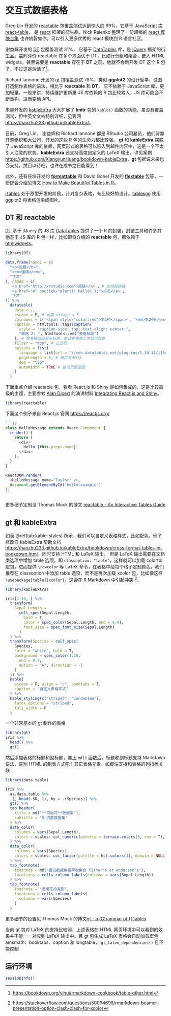 # 交互式数据表格 {#chap:interactive-data-tables}

Greg Lin 开发的 [reactable](https://github.com/glin/reactable) 包覆盖测试达到惊人的 99\%，它基于 JavaScript 库 [react-table](https://github.com/tannerlinsley/react-table)， 是 [react](https://github.com/facebook/react) 框架的衍生品，Nick Raienko 整理了一份超棒的 [react 模块合集](https://github.com/enaqx/awesome-react) 也许机智如你，可以引入更多优秀的 react 模块到 R 语言社区。

谢益辉开发的 [DT](https://github.com/rstudio/DT) 包覆盖测试 31\%， 它基于 [DataTables](https://datatables.net/) 库，是 [jQuery](https://jquery.com/) 框架的衍生品。益辉评价 reactable 在多个方面优于 DT，比如行分组和聚合，嵌入 HTML widgets，甚至说要是 **reactable** 存在于 **DT** 之前，他就不会新开发 DT 这个 R 包了，不过这是后话了[^dt-vs-reactable]。

Richard Iannone 开发的 [gt](https://github.com/rstudio/gt) 包覆盖测试 78\%，类似 **ggplot2** 的设计哲学，试图打造制作表格的语法，相比于 **reactable** 和 **DT**， 它不依赖于 JavaScript 库，更加轻量，一般来讲，持续维护更新重 JS 库依赖的 R 包比较累人，JS 库可能会不断重构，进而变动 API。

朱昊开发的 [kableExtra](https://github.com/haozhu233/kableExtra) 大大扩展了 **knitr** 包的 `kable()` 函数的功能，虽没有覆盖测试，但中英文文档特别详细，见官网 <https://haozhu233.github.io/kableExtra/>。

目前，Greg Lin、 谢益辉和 Richard Iannone 都是 RStudio 公司雇员，他们背靠开源组织和大公司，开发的这些 R 包的生命力都比较强。 **gt** 和 **kableExtra** 摆脱了 JavaScript 库的依赖，网页形式的表格可以嵌入到邮件内容中，这是一个不太引人注意的优势。**kableExtra** 还支持高度自定义的 LaTeX 输出，详见案例 <https://github.com/XiangyunHuang/bookdown-kableExtra>，**gt** 包据说未来也会支持，拭目以待吧，也许在成书之日能看到！

此外，还有任坤开发的 [**formattable**](https://github.com/renkun-ken/formattable) 和 David Gohel 开发的 [**flextable**](https://github.com/davidgohel/flextable) 包等，一份综合介绍见博文 [How to Make Beautiful Tables in R](https://rfortherestofus.com/2019/11/how-to-make-beautiful-tables-in-r/)。

[rtables](https://github.com/Roche/rtables) 处于原型开发的阶段，针对复杂表格，有比较好的设计。[tablesgg](https://github.com/rrprf/tablesgg) 使用 ggplot2 将表格渲染成图片。

[^dt-vs-reactable]: <https://bookdown.org/yihui/rmarkdown-cookbook/table-other.html>

## DT 和 reactable {#sec:dt-reactable}

[DT](https://github.com/rstudio/DT) 基于 jQuery 的 JS 库 [DataTables](https://datatables.net/) 提供了一个 R 的封装，封装工具和许多其他基于 JS 库的 R 包一样，比如即将介绍的 **reactable** 包，都依赖于 [htmlwidgets](https://github.com/ramnathv/htmlwidgets)。


```r
library(DT)
```


```r
data.frame(name1 = c(
  "<b>加粗</b>",
  "<em>强调</em>",
  "正常"
), name2 = c(
  '<a href="http://rstudio.com">超链</a>', # 支持超链接
  '<a href="#" onclick="alert(\'Hello\');">点击</a>',
  '正常'
)) %>%
  datatable(
    data = .,
    escape = F, # 设置 escape = F
    colnames = c('<span style="color:red">第1列</span>', "<em>第2列</em>"),
    caption = htmltools::tags$caption(
      style = "caption-side: top; text-align: center;",
      "表格 2: ", htmltools::em("表格标题")
    ), # 在表格底部显示标题，默认在表格上方显示标题
    filter = "top", # 过滤框
    options = list(
      language = list(url = "//cdn.datatables.net/plug-ins/1.10.11/i18n/Chinese.json"), # 汉化
      pageLength = 5, # 每页显示5行
      dom = "tip",
      autoWidth = TRUE # 自动页面宽度
    )
  )
```


下面重点介绍 reactable 包，看看 React.js 和 Shiny 是如何集成的，这是比较高级的主题，主要参考 [Alan Dipert](https://github.com/alandipert) 的演讲材料 [Integrating React.js and Shiny](https://rstudio.com/resources/rstudioconf-2019/integrating-react-js-and-shiny/)。

```r
library(reactable) 
```

下面这个例子来自 React.js 官网 <https://reactjs.org/>

````md
```js
class HelloMessage extends React.Component {
  render() {
    return (
      <div>
        Hello {this.props.name}
      </div>
    );
  }
}

ReactDOM.render(
  <HelloMessage name="Taylor" />,
  document.getElementById('hello-example')
);
```
````

更多细节定制见 Thomas Mock 的博文 [reactable - An Interactive Tables Guide](https://themockup.blog/posts/2020-05-13-reactable-tables-the-rest-of-the-owl/)  


## gt 和 kableExtra {#sec:gt-kableExtra}

如表 \@ref(tab:kable-styles) 所示，我们可以自定义表格样式，比如配色，例子修改自 kableExtra 帮助文档 <https://haozhu233.github.io/kableExtra/bookdown/cross-format-tables-in-bookdown.html>，同时支持 HTML 和 LaTeX 输出， 但是 LaTeX 输出需要在文档类选项中增加 table 选项，即 `classoption: "table"`，这样就可以加载 colortbl 宏包，进而提供 `\rowcolor` 等 LaTeX 命令，在表格中给每个格子定制颜色。我们推荐在 classoption 中添加 table 选项，而不是再次加载 xcolor 包，比如像这样 `\usepackage[table]{xcolor}`，这会在 R Markdown 中引起冲突 [^table-rmd]。

[^table-rmd]: <https://stackoverflow.com/questions/50094698/rmarkdown-beamer-presentation-option-clash-clash-for-xcolor>

```r
library(kableExtra)

iris[1:10, ] %>%
  transform(
    Sepal.Length =
      cell_spec(Sepal.Length,
        bold = T,
        color = spec_color(Sepal.Length, end = 0.9),
        font_size = spec_font_size(Sepal.Length)
      )
  ) %>%
  transform(Species = cell_spec(
    Species,
    color = "white", bold = T,
    background = spec_color(1:10,
      end = 0.9,
      option = "A", direction = -1
    )
  )) %>%
  kable(
    escape = F, align = "c", booktabs = T,
    caption = "自定义表格样式"
  ) %>%
  kable_styling(c("striped", "condensed"),
    latex_options = "striped",
    full_width = F
  )
```

一个非常基本的 gt 制作的表格

```r
library(gt)
iris %>% 
  head() %>% 
  gt()
```

然后添加表格的标题和副标题，套上 `md()` 函数后，标题和副标题支持 Markdown 语法，告别 HTML 的制表方式吧！其它表格元素，如脚注支持和表格的列指标关联

```r
library(data.table)

iris %>%
  as.data.table %>% 
  .[, head(.SD, 2), by = .(Species)] %>% 
  gt() %>%
  tab_header(
    title = md("**鸢尾花**数据集"),
    subtitle = "R 内置数据集"
  ) %>%
  data_color(
    columns = vars(Sepal.Length),
    colors = scales::col_numeric(palette = terrain.colors(5, rev = T), domain = NULL)
  ) %>%
  data_color(
    columns = vars(Species),
    colors = scales::col_factor(palette = hcl.colors(3), domain = NULL)
  ) %>%
  tab_footnote(
    footnote = md("据说数据集最早收集自 Fisher's or Anderson's"),
    locations = cells_column_labels(columns = vars(Sepal.Length))
  ) %>%
  tab_footnote(
    footnote = "鸢尾花的类别",
    locations = cells_column_labels(
      columns = vars(Species)
    )
  )
```

更多细节的设置见 Thomas Mock 的博文[gt - a (G)rammar of (T)ables](https://themockup.blog/posts/2020-05-16-gt-a-grammer-of-tables/)

::: {.rmdnote data-latex="{注意}"}
当前 gt 包对 LaTeX 的支持比较弱，上述表格在 HTML 网页环境中可以看到的效果并不能一一对应到 LaTeX 输出中。且 gt 包生成 LaTeX 表格会自动加载宏包 amsmath、booktabs、caption 和 longtable， `gt_latex_dependencies()` 且不能控制
:::


## 运行环境 {#sec:table-session}


```r
sessionInfo()
```
